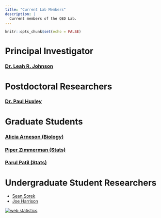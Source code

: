 ```yaml
---
title: "Current Lab Members"
description: |
  Current members of the QED Lab.
---
```


```r
knitr::opts_chunk$set(echo = FALSE)
```

# Principal Investigator

### [Dr. Leah R. Johnson](leahJ.html)

# Postdoctoral Researchers

### [Dr. Paul Huxley](paulH.html)

# Graduate Students

### [Alicia Arneson (Biology)](aliciaA.html)

### [Piper Zimmerman (Stats)](piperZ.html)

### [Parul Patil (Stats)](parulP.html)

# Undergraduate Student Researchers

-   [Sean Sorek](seanS.html)
-   [Joe Harrison](joeH.html)

```{=html}
<!-- Default Statcounter code for QED
http://leah.johnson-gramacy.com/QED/ -->
```
```{=html}
<script type="text/javascript">
var sc_project=10740637; 
var sc_invisible=1; 
var sc_security="092cf49e"; 
</script>
```
```{=html}
<script type="text/javascript"
src="https://www.statcounter.com/counter/counter.js"
async></script>
```
<noscript>

::: statcounter
<a title="web statistics"
href="https://statcounter.com/" target="_blank"><img src="https://c.statcounter.com/10740637/0/092cf49e/1/" alt="web statistics" class="statcounter"/></a>
:::

</noscript>

<!-- End of Statcounter Code -->
